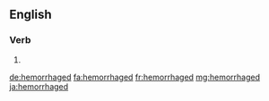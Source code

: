 ==English==

===Verb===
{{head|en|verb form}}

# {{en-past of|hemorrhage}}

[[de:hemorrhaged]]
[[fa:hemorrhaged]]
[[fr:hemorrhaged]]
[[mg:hemorrhaged]]
[[ja:hemorrhaged]]